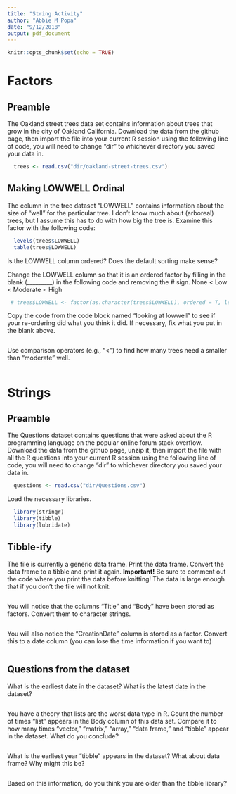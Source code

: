 ```yaml
---
title: "String Activity"
author: "Abbie M Popa"
date: "9/12/2018"
output: pdf_document
---
```


```r
knitr::opts_chunk$set(echo = TRUE)
```

# Factors

## Preamble

The Oakland street trees data set contains information about trees that grow in the city of Oakland California. Download the data from the github page, then import the file into your current R session using the following line of code, you will need to change "dir" to whichever directory you saved your data in.

```r
  trees <- read.csv("dir/oakland-street-trees.csv")
```

## Making LOWWELL Ordinal

The column in the tree dataset "LOWWELL" contains information about the size of "well" for the particular tree. I don't know much about (arboreal) trees, but I assume this has to do with how big the tree is. Examine this factor with the following code:

```r
  levels(trees$LOWWELL)
  table(trees$LOWWELL)
```

Is the LOWWELL column ordered? Does the default sorting make sense?

Change the LOWWELL column so that it is an ordered factor by filling in the blank (_________) in the following code and removing the # sign. None < Low < Moderate < High

```r
 # trees$LOWWELL <- factor(as.character(trees$LOWWELL), ordered = T, levels = c(_________))
```

Copy the code from the code block named "looking at lowwell" to see if your re-ordering did what you think it did. If necessary, fix what you put in the blank above.

```r

```

Use comparison operators (e.g., "<") to find how many trees need a smaller than "moderate" well.

```r

```


# Strings

## Preamble

The Questions dataset contains questions that were asked about the R programming language on the popular online forum stack overflow. Download the data from the github page, unzip it, then import the file with all the R questions into your current R session using the following line of code, you will need to change "dir" to whichever directory you saved your data in.

```r
  questions <- read.csv("dir/Questions.csv")
```

Load the necessary libraries.

```r
  library(stringr)
  library(tibble)
  library(lubridate)
```

## Tibble-ify

The file is currently a generic data frame. Print the data frame. Convert the data frame to a tibble and print it again.
**Important!** Be sure to comment out the code where you print the data before knitting! The data is large enough that if you don't the file will not knit.

```r

```

You will notice that the columns "Title" and "Body" have been stored as factors. Convert them to character strings.

```r

```

You will also notice the "CreationDate" column is stored as a factor. Convert this to a date column (you can lose the time information if you want to)

```r

```

## Questions from the dataset

What is the earliest date in the dataset? What is the latest date in the dataset?

```r

```

You have a theory that lists are the worst data type in R. Count the number of times "list" appears in the Body column of this data set. Compare it to how many times "vector," "matrix," "array," "data frame," and "tibble" appear in the dataset. What do you conclude?

```r

```

What is the earliest year "tibble" appears in the dataset? What about data frame? Why might this be?

```r

```

Based on this information, do you think you are older than the tibble library?



